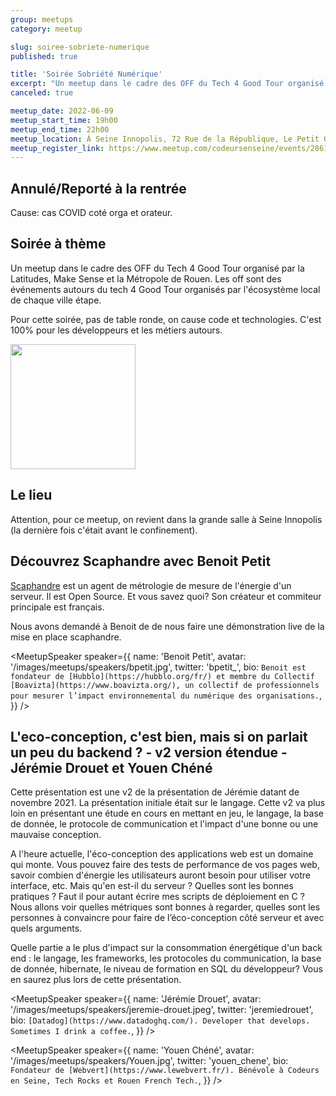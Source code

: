 ```yaml
---
group: meetups
category: meetup

slug: soiree-sobriete-numerique
published: true

title: 'Soirée Sobriété Numérique'
excerpt: "Un meetup dans le cadre des OFF du Tech 4 Good Tour organisé par la Latitudes, Make Sense et la Métropole de Rouen. Pour cette soirée, pas de table ronde, on cause code et technologies. C'est 100% pour les développeurs et les métiers autours."
canceled: true

meetup_date: 2022-06-09
meetup_start_time: 19h00
meetup_end_time: 22h00
meetup_location: À Seine Innopolis, 72 Rue de la République, Le Petit Quevilly
meetup_register_link: https://www.meetup.com/codeursenseine/events/286177618/
---
```


## Annulé/Reporté à la rentrée

Cause: cas COVID coté orga et orateur.

## Soirée à thème

Un meetup dans le cadre des OFF du Tech 4 Good Tour organisé par la Latitudes, Make Sense et la Métropole de Rouen. Les off sont des événements autours du tech 4 Good Tour organisés par l'écosystème local de chaque ville étape.

Pour cette soirée, pas de table ronde, on cause code et technologies. C'est 100% pour les développeurs et les métiers autours.

<img src="/images/meetups/tech4goodtour.svg" width="200" />

## Le lieu

Attention, pour ce meetup, on revient dans la grande salle à Seine Innopolis (la dernière fois c'était avant le confinement).

## Découvrez Scaphandre avec Benoit Petit

[Scaphandre](https://github.com/hubblo-org/scaphandre) est un agent de métrologie de mesure de l'énergie d'un serveur. Il est Open Source. Et vous savez quoi? Son créateur et commiteur principale est français.

Nous avons demandé à Benoit de de nous faire une démonstration live de la mise en place scaphandre.

<MeetupSpeaker
  speaker={{
    name: 'Benoit Petit',
    avatar: '/images/meetups/speakers/bpetit.jpg',
    twitter: 'bpetit_',
    bio: `Benoit est fondateur de [Hubblo](https://hubblo.org/fr/) et membre du Collectif [Boavizta](https://www.boavizta.org/), un collectif de professionnels pour mesurer l’impact environnemental du numérique des organisations.`,
  }}
/>

## L'eco-conception, c'est bien, mais si on parlait un peu du backend ? - v2 version étendue - Jérémie Drouet et Youen Chéné

Cette présentation est une v2 de la présentation de Jérémie datant de novembre 2021. La présentation initiale était sur le langage. Cette v2 va plus loin en présentant une étude en cours en mettant en jeu, le langage, la base de donnée, le protocole de communication et l'impact d'une bonne ou une mauvaise conception.

A l'heure actuelle, l'éco-conception des applications web est un domaine qui monte. Vous pouvez faire des tests de performance de vos pages web, savoir combien d'énergie les utilisateurs auront besoin pour utiliser votre interface, etc. Mais qu'en est-il du serveur ? Quelles sont les bonnes pratiques ? Faut il pour autant écrire mes scripts de déploiement en C ? Nous allons voir quelles métriques sont bonnes à regarder, quelles sont les personnes à convaincre pour faire de l’éco-conception côté serveur et avec quels arguments.

Quelle partie a le plus d'impact sur la consommation énergétique d'un back end : le langage, les frameworks, les protocoles du communication, la base de donnée, hibernate, le niveau de formation en SQL du développeur? Vous en saurez plus lors de cette présentation.

<MeetupSpeaker
  speaker={{
    name: 'Jérémie Drouet',
    avatar: '/images/meetups/speakers/jeremie-drouet.jpeg',
    twitter: 'jeremiedrouet',
    bio: `[Datadog](https://www.datadoghq.com/). Developer that develops. Sometimes I drink a coffee.`,
  }}
/>

<MeetupSpeaker
  speaker={{
    name: 'Youen Chéné',
    avatar: '/images/meetups/speakers/Youen.jpg',
    twitter: 'youen_chene',
    bio: `Fondateur de [Webvert](https://www.lewebvert.fr/). Bénévole à Codeurs en Seine, Tech Rocks et Rouen French Tech.`,
  }}
/>
